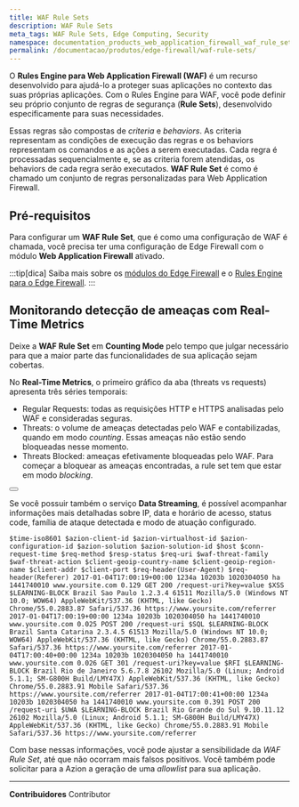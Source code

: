 ```yaml
---
title: WAF Rule Sets
description: WAF Rule Sets
meta_tags: WAF Rule Sets, Edge Computing, Security
namespace: documentation_products_web_application_firewall_waf_rule_sets
permalink: /documentacao/produtos/edge-firewall/waf-rule-sets/
---
```



O **Rules Engine para Web Application Firewall (WAF)** é um recurso desenvolvido para ajudá-lo a proteger suas aplicações no contexto das suas próprias aplicações. Com o Rules Engine para WAF, você pode definir seu próprio conjunto de regras de segurança (**Rule Sets**), desenvolvido especificamente para suas necessidades.

Essas regras são compostas de *criteria* e *behaviors*. As criteria representam as condições de execução das regras e os behaviors representam os comandos e as ações a serem executadas. Cada regra é processadas sequencialmente e, se as criteria forem atendidas, os behaviors de cada regra serão executados. **WAF Rule Set** é como é chamado um conjunto de regras personalizadas para Web Application Firewall.

## Pré-requisitos

Para configurar um **WAF Rule Set**, que é como uma configuração de WAF é chamada, você precisa ter uma configuração de Edge Firewall com o módulo **Web Application Firewall** ativado.

:::tip[dica]
Saiba mais sobre os [módulos do Edge Firewall](/pt-br/documentacao/produtos/edge-firewall/) e o [Rules Engine para o Edge Firewall](/pt-br/documentacao/produtos/edge-firewall/rules-engine/).
:::

## Monitorando detecção de ameaças com Real-Time Metrics

Deixe a **WAF Rule Set** em **Counting Mode** pelo tempo que julgar necessário para que a maior parte das funcionalidades de sua aplicação sejam cobertas. 

No **Real-Time Metrics**, o primeiro gráfico da aba (threats vs requests) apresenta três séries temporais:

- Regular Requests: todas as requisições HTTP e HTTPS analisadas pelo WAF e consideradas seguras.
- Threats: o volume de ameaças detectadas pelo WAF e contabilizadas, quando em modo *counting*. Essas ameaças não estão sendo bloqueadas nesse momento.
- Threats Blocked: ameaças efetivamente bloqueadas pelo WAF. Para começar a bloquear as ameaças encontradas, a rule set tem que estar em modo *blocking*.

<Button href="/pt-br/documentacao/produtos/real-time-metrics/" text="saiba mais sobre Real-Time Metrics" variant="secondary"></Button>

Se você possuir também o serviço **Data Streaming**, é possível acompanhar informações mais detalhadas sobre IP, data e horário de acesso, status code, família de ataque detectada e modo de atuação configurado.

```
$time-iso8601 $azion-client-id $azion-virtualhost-id $azion-configuration-id $azion-solution $azion-solution-id $host $conn-request-time $req-method $resp-status $req-uri $waf-threat-family $waf-threat-action $client-geoip-country-name $client-geoip-region-name $client-addr $client-port $req-header(User-Agent) $req-header(Referer) 2017-01-04T17:00:19+00:00 1234a 10203b 1020304050 ha 1441740010 www.yoursite.com 0.129 GET 200 /request-uri?key=value $XSS $LEARNING-BLOCK Brazil Sao Paulo 1.2.3.4 61511 Mozilla/5.0 (Windows NT 10.0; WOW64) AppleWebKit/537.36 (KHTML, like Gecko) Chrome/55.0.2883.87 Safari/537.36 https://www.yoursite.com/referrer 2017-01-04T17:00:19+00:00 1234a 10203b 1020304050 ha 1441740010 www.yoursite.com 0.025 POST 200 /request-uri $SQL $LEARNING-BLOCK Brazil Santa Catarina 2.3.4.5 61513 Mozilla/5.0 (Windows NT 10.0; WOW64) AppleWebKit/537.36 (KHTML, like Gecko) Chrome/55.0.2883.87 Safari/537.36 https://www.yoursite.com/referrer 2017-01-04T17:00:40+00:00 1234a 10203b 1020304050 ha 1441740010 www.yoursite.com 0.026 GET 301 /request-uri?key=value $RFI $LEARNING-BLOCK Brazil Rio de Janeiro 5.6.7.8 26102 Mozilla/5.0 (Linux; Android 5.1.1; SM-G800H Build/LMY47X) AppleWebKit/537.36 (KHTML, like Gecko) Chrome/55.0.2883.91 Mobile Safari/537.36 https://www.yoursite.com/referrer 2017-01-04T17:00:41+00:00 1234a 10203b 1020304050 ha 1441740010 www.yoursite.com 0.391 POST 200 /request-uri $UWA $LEARNING-BLOCK Brazil Rio Grande do Sul 9.10.11.12 26102 Mozilla/5.0 (Linux; Android 5.1.1; SM-G800H Build/LMY47X) AppleWebKit/537.36 (KHTML, like Gecko) Chrome/55.0.2883.91 Mobile Safari/537.36 https://www.yoursite.com/referrer
```

Com base nessas informações, você pode ajustar a sensibilidade da *WAF Rule Set*, até que não ocorram mais falsos positivos. Você também pode solicitar para a Azion a geração de uma *allowlist* para sua aplicação.




---


**Contribuidores** <ContributorList>Contributor</ContributorList>
